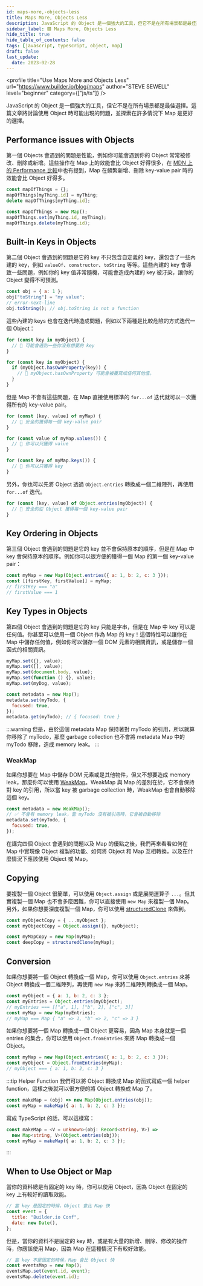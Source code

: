 ```yaml
---
id: maps-more,-objects-less
title: Maps More, Objects Less
description: JavaScript 的 Object 是一個強大的工具，但它不是在所有場景都是最佳選擇。這篇文章將探討如何使用 Map 來取代 Object，以及何時應該使用它們。
sidebar_label: 🟩 Maps More, Objects Less
hide_title: true
hide_table_of_contents: false
tags: [javascript, typescript, object, map]
draft: false
last_update:
  date: 2023-02-28
---
```


<profile
  title="Use Maps More and Objects Less"
  url="https://www.builder.io/blog/maps"
  author="STEVE SEWELL"
  level="beginner"
  category={["js/ts"]}
/>

JavaScript 的 Object 是一個強大的工具，但它不是在所有場景都是最佳選擇。這篇文章將討論使用 Object 時可能出現的問題，並探索在許多情況下 Map 是更好的選擇。

## Performance issues with Objects

第一個 Objects 會遇到的問題是性能，例如你可能會遇到你的 Object 常常被修改、刪除或新增。這些操作在 Map 上的效能會比 Object 好得很多，在 [MDN 上的 Performance 比較](https://developer.mozilla.org/en-US/docs/Web/JavaScript/Reference/Global_Objects/Map#objects_vs._maps:~:text=of%20an%20object.-,Performance,-Performs%20better%20in)中也有提到，Map 在頻繁新增、刪除 key-value pair 時的效能會比 Object 好得多。

<div style={{ columns: "20rem" }}>

```js title="Object 🚩"
const mapOfThings = {};
mapOfThings[myThing.id] = myThing;
delete mapOfThings[myThing.id];
```

```js title="Map 🚀"
const mapOfThings = new Map();
mapOfThings.set(myThing.id, myThing);
mapOfThings.delete(myThing.id);
```

</div>

## Built-in Keys in Objects

第二個 Object 會遇到的問題是它的 key 不只包含自定義的 key，還包含了一些內建的 key，例如 `valueOf`、`constructor`、`toString` 等等。這些內建的 key 會導致一些問題，例如你的 key 值非常隨機，可能會造成內建的 key 被汙染，讓你的 Object 變得不可預測。

```js title="Polluted Object 😱"
const obj = { a: 1 };
obj["toString"] = "my value";
// error-next-line
obj.toString(); // obj.toString is not a function
```

這些內建的 keys 也會在迭代時造成問題，例如以下兩種是比較危險的方式迭代一個 Object：

```js title="Dangerous Object Iteration 🚩"
for (const key in myObject) {
  // 🚩 可能會遇到一些你沒有想要的 key
}

for (const key in myObject) {
  if (myObject.hasOwnProperty(key)) {
    // 🚩 myObject.hasOwnProperty 可能會被覆寫成任何其他值。
  }
}
```

但是 Map 不會有這些問題，在 Map 直接使用標準的 `for...of` 迭代就可以一次獲得所有的 key-value pair。

```js title="Safe Map Iteration 🚀"
for (const [key, value] of myMap) {
  // 🚀 安全的獲得每一個 key-value pair
}

for (const value of myMap.values()) {
  // 🙂 你可以只獲得 value
}

for (const key of myMap.keys()) {
  // 🙂 你可以只獲得 key
}
```

另外，你也可以先將 Object 透過 `Object.entries` 轉換成一個二維陣列，再使用 `for...of` 迭代。

```js title="Safe Object Iteration 🚀"
for (const [key, value] of Object.entries(myObject)) {
  // 🙂 安全的從 Object 獲得每一個 key-value pair
}
```

## Key Ordering in Objects

第三個 Object 會遇到的問題是它的 key 並不會保持原本的順序，但是在 Map 中 key 會保持原本的順序。例如你可以很方便的獲得一個 Map 的第一個 key-value pair：

```js title="Map First Key 🚀"
const myMap = new Map(Object.entries({ a: 1, b: 2, c: 3 }));
const [[firstKey, firstValue]] = myMap;
// firstKey === "a"
// firstValue === 1
```

## Key Types in Objects

第四個 Object 會遇到的問題是它的 key 只能是字串，但是在 Map 中 key 可以是任何值。你甚至可以使用一個 Object 作為 Map 的 key！這個特性可以讓你在 Map 中儲存任何值，例如你可以儲存一個 DOM 元素的相關資訊，或是儲存一個函式的相關資訊。

<div style={{ columns: "20rem" }}>

```js title="Anything as Map Key 🚀"
myMap.set({}, value);
myMap.set([], value);
myMap.set(document.body, value);
myMap.set(function () {}, value);
myMap.set(myDog, value);
```

```js title="Store metadata of myTodo Object 🚀"
const metadata = new Map();
metadata.set(myTodo, {
  focused: true,
});
metadata.get(myTodo); // { focused: true }
```

</div>

:::warning
但是，由於這個 metadata Map 保持著對 myTodo 的引用，所以就算你移除了 myTodo，那麼 garbage collection 也不會將 metadata Map 中的 myTodo 移除，造成 memory leak。
:::

### WeakMap

如果你想要在 Map 中儲存 DOM 元素或是其他物件，但又不想要造成 memory leak，那麼你可以使用 [WeakMap](https://developer.mozilla.org/en-US/docs/Web/JavaScript/Reference/Global_Objects/WeakMap)。WeakMap 與 Map 的差別在於，它不會保持對 key 的引用，所以當 key 被 garbage collection 時，WeakMap 也會自動移除這個 key。

```js title="WeakMap 🚀"
const metadata = new WeakMap();
// ✅ 不會有 memory leak，當 myTodo 沒有被引用時，它會被自動移除
metadata.set(myTodo, {
  focused: true,
});
```

<divider />

在講完四個 Object 會遇到的問題以及 Map 的優點之後，我們再來看看如何在 Map 中實現像 Object 複製的功能、如何將 Object 和 Map 互相轉換，以及在什麼情況下應該使用 Object 或 Map。

## Copying

要複製一個 Object 很簡單，可以使用 `Object.assign` 或是展開運算子 `...`。但其實複製一個 Map 也不會多麼困難，你可以直接使用 `new Map` 來複製一個 Map。另外，如果你想要深度複製一個 Map，你可以使用 [structuredClone](https://developer.mozilla.org/en-US/docs/Web/API/structuredClone) 來做到。

<div style={{ columns: "20rem" }}>

```js title="Copy An Object"
const myObjectCopy = { ...myObject };
const myObjectCopy = Object.assign({}, myObject);
```

```js title="Copy A Map"
const myMapCopy = new Map(myMap);
const deepCopy = structuredClone(myMap);
```

</div>

## Conversion

如果你想要將一個 Object 轉換成一個 Map，你可以使用 `Object.entries` 來將 Object 轉換成一個二維陣列，再使用 `new Map` 來將二維陣列轉換成一個 Map。

```js title="Convert Object to Map"
const myObject = { a: 1, b: 2, c: 3 };
const myEntries = Object.entries(myObject);
// myEntries === [["a", 1], ["b", 2], ["c", 3]]
const myMap = new Map(myEntries);
// myMap === Map { "a" => 1, "b" => 2, "c" => 3 }
```

如果你想要將一個 Map 轉換成一個 Object 更容易，因為 Map 本身就是一個 entries 的集合，你可以使用 `Object.fromEntries` 來將 Map 轉換成一個 Object。

```js title="Convert Map to Object"
const myMap = new Map(Object.entries({ a: 1, b: 2, c: 3 }));
const myObject = Object.fromEntries(myMap);
// myObject === { a: 1, b: 2, c: 3 }
```

:::tip Helper Function
我們可以將 Object 轉換成 Map 的函式寫成一個 helper function，這樣之後就可以很方便的將 Object 轉換成 Map 了。

```js title="Convert Object to Map Helper Function"
const makeMap = (obj) => new Map(Object.entries(obj));
const myMap = makeMap({ a: 1, b: 2, c: 3 });
```

寫成 TypeScript 的話，可以這樣寫：

```ts title="Convert Object to Map Helper Function in TypeScript"
const makeMap = <V = unknown>(obj: Record<string, V>) =>
  new Map<string, V>(Object.entries(obj));
const myMap = makeMap({ a: 1, b: 2, c: 3 });
```

:::

## When to Use Object or Map

當你的資料總是有固定的 key 時，你可以使用 Object，因為 Object 在固定的 key 上有較好的讀取效能。

```js title="Object is faster when key is fixed"
// 當 key 是固定的時候，Object 會比 Map 快
const event = {
  title: "Builder.io Conf",
  date: new Date(),
};
```

但是，當你的資料不是固定的 key 時，或是有大量的新增、刪除、修改的操作時，你應該使用 Map，因為 Map 在這種情況下有較好效能。

```js title="Map is faster when key is not fixed"
// 當 key 不是固定的時候，Map 會比 Object 快
const eventsMap = new Map();
eventsMap.set(event.id, event);
eventsMap.delete(event.id);
```
